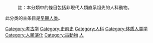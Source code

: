 :註：本分類中的條目包括非現代人類直系祖先的人科動物。
{{Commonscat|Fossil Hominidae}}
此分类的主条目是[[早期人类|早期人类]]。
[[Category:考古学|Category:考古学]]
[[Category:史前史|Category:史前史]]
[[Category:人科|Category:人科]]
[[Category:体质人类学|Category:体质人类学]]
[[Category:人類演化|Category:人類演化]]
[[Category:古動物|Category:古動物]]
[[Category:更新世哺乳類|人]]